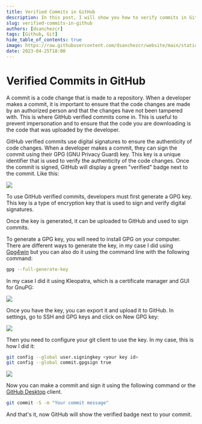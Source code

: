 ```yaml
---
title: Verified Commits in GitHub
description: In this post, I will show you how to verify commits in GitHub using GPG keys.
slug: verified-commits-in-github
authors: [dsanchezcr]
tags: [Github, Git]
hide_table_of_contents: true
image: https://raw.githubusercontent.com/dsanchezcr/website/main/static/img/GHVerifiedCommits/VerifiedCommits.jpg
date: 2023-04-25T18:00
---
```

# Verified Commits in GitHub

A commit is a code change that is made to a repository. When a developer makes a commit, it is important to ensure that the code changes are made by an authorized person and that the changes have not been tampered with. This is where GitHub verified commits come in. This is useful to prevent impersonation and to ensure that the code you are downloading is the code that was uploaded by the developer.
<!--truncate-->
GitHub verified commits use digital signatures to ensure the authenticity of code changes. When a developer makes a commit, they can sign the commit using their GPG (GNU Privacy Guard) key. This key is a unique identifier that is used to verify the authenticity of the code changes. Once the commit is signed, GitHub will display a green "verified" badge next to the commit. Like this:

![](../static/img/GHVerifiedCommits/VerifiedCommits.jpg)

To use GitHub verified commits, developers must first generate a GPG key. This key is a type of encryption key that is used to sign and verify digital signatures. 

Once the key is generated, it can be uploaded to GitHub and used to sign commits.

To generate a GPG key, you will need to install GPG on your computer. There are different ways to generate the key, in my case I did using [Gpg4win](https://www.gpg4win.org) but you can also do it using the command line with the following command:

```bash
gpg --full-generate-key
```

In my case I did it using Kleopatra, which is a certificate manager and GUI for GnuPG:

![](../static/img/GHVerifiedCommits/Kleopatra.jpg)

Once you have the key, you can export it and upload it to GitHub. In settings, go to SSH and GPG keys and click on New GPG key:

![](../static/img/GHVerifiedCommits/GHSettingsGPG.jpg)

Then you need to configure your git client to use the key. In my case, this is how I did it:

```bash
git config --global user.signingkey <your key id>
git config --global commit.gpgsign true
```

![](../static/img/GHVerifiedCommits/GitConfig.jpg)

Now you can make a commit and sign it using the following command or the [GitHub Desktop](https://desktop.github.com) client.

```bash
git commit -S -m "Your commit message"
```

And that's it, now GitHub will show the verified badge next to your commit.
